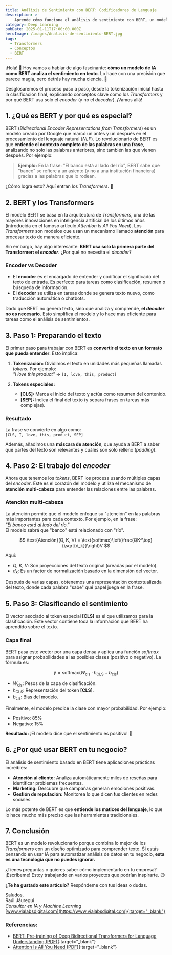 ```yaml
---
title: Análisis de Sentimiento con BERT: Codificadores de Lenguaje
description: >-
    Aprende cómo funciona el análisis de sentimiento con BERT, un modelo de IA basado en Transformers. Conoce su proceso, aplicaciones prácticas y beneficios para tu negocio.
category: Deep Learning
pubDate: 2025-01-11T17:00:00.000Z
heroImage: /images/Analisis-de-sentimiento-BERT.jpg
tags:
  - Transformers
  - Conceptos
  - BERT
---
```


¡Hola! 👋 Hoy vamos a hablar de algo fascinante: **cómo un modelo de IA como BERT analiza el sentimiento en texto**. Lo hace con una precisión que parece magia, pero detrás hay mucha ciencia. 🌟

Desglosaremos el proceso paso a paso, desde la tokenización inicial hasta la clasificación final, explicando conceptos clave como los *Transformers* y por qué BERT usa solo el *encoder* (y no el *decoder*). ¡Vamos allá!


## **1. ¿Qué es BERT y por qué es especial?**  

BERT (*Bidirectional Encoder Representations from Transformers*) es un modelo creado por Google que marcó un antes y un después en el procesamiento del lenguaje natural (*NLP*). Lo revolucionario de BERT es que **entiende el contexto completo de las palabras en una frase**, analizando no solo las palabras anteriores, sino también las que vienen después. Por ejemplo:

> **Ejemplo:** En la frase: "El banco está al lado del río", BERT sabe que "banco" se refiere a un asiento (y no a una institución financiera) gracias a las palabras que lo rodean.

¿Cómo logra esto? Aquí entran los *Transformers*. 🚀


## **2. BERT y los Transformers**  

El modelo BERT se basa en la arquitectura de *Transformers*, una de las mayores innovaciones en inteligencia artificial de los últimos años (introducida en el famoso artículo *Attention Is All You Need*). Los *Transformers* son modelos que usan un mecanismo llamado **atención** para procesar texto de manera eficiente.

Sin embargo, hay algo interesante: **BERT usa solo la primera parte del Transformer: el *encoder***. ¿Por qué no necesita el *decoder*?  

### **Encoder vs Decoder**  
- El **encoder** es el encargado de entender y codificar el significado del texto de entrada. Es perfecto para tareas como clasificación, resumen o búsqueda de información.  
- El **decoder** se utiliza en tareas donde se genera texto nuevo, como traducción automática o chatbots.

Dado que BERT no genera texto, sino que analiza y comprende, **el *decoder* no es necesario.** Esto simplifica el modelo y lo hace más eficiente para tareas como el análisis de sentimientos.


## **3. Paso 1: Preparando el texto**  

El primer paso para trabajar con BERT es **convertir el texto en un formato que pueda entender**. Esto implica:  

1. **Tokenización:** Dividimos el texto en unidades más pequeñas llamadas *tokens*. Por ejemplo:  
*"I love this product"* → `[I, love, this, product]`

2. **Tokens especiales:**  
   - **[CLS]:** Marca el inicio del texto y actúa como resumen del contenido.  
   - **[SEP]:** Indica el final del texto (y separa frases en tareas más complejas).

### Resultado  
La frase se convierte en algo como:  
`[CLS, I, love, this, product, SEP]`  

Además, añadimos una **máscara de atención**, que ayuda a BERT a saber qué partes del texto son relevantes y cuáles son solo relleno (*padding*).


## **4. Paso 2: El trabajo del *encoder***  

Ahora que tenemos los *tokens*, BERT los procesa usando múltiples capas del *encoder*. Este es el corazón del modelo y utiliza el mecanismo de **atención multi-cabeza** para entender las relaciones entre las palabras.

### Atención multi-cabeza  
La atención permite que el modelo enfoque su "atención" en las palabras más importantes para cada contexto. Por ejemplo, en la frase:  
*"El banco está al lado del río."*  
El modelo sabrá que "banco" está relacionado con "río".

$$ \text{Atención}(Q, K, V) = \text{softmax}\left(\frac{QK^\top}{\sqrt{d_k}}\right)V $$

Aquí:
- $Q$, $K$, $V$: Son proyecciones del texto original (creadas por el modelo).
- $d_k$: Es un factor de normalización basado en la dimensión del vector.


Después de varias capas, obtenemos una representación contextualizada del texto, donde cada palabra "sabe" qué papel juega en la frase.


## **5. Paso 3: Clasificando el sentimiento**  

El vector asociado al token especial **[CLS]** es el que utilizamos para la clasificación. Este vector contiene toda la información que BERT ha aprendido sobre el texto.  

### Capa final
BERT pasa este vector por una capa densa y aplica una función *softmax* para asignar probabilidades a las posibles clases (positivo o negativo). La fórmula es:

$$ \hat{y} = \text{softmax}(W_{\text{cls}} \cdot h_{\text{CLS}} + b_{\text{cls}}) $$

- $W_{\text{cls}}$: Pesos de la capa de clasificación.
- $h_{\text{CLS}}$: Representación del token **[CLS]**.
- $b_{\text{cls}}$: Bias del modelo.

Finalmente, el modelo predice la clase con mayor probabilidad. Por ejemplo:  
- Positivo: 85%  
- Negativo: 15%  

**Resultado:** ¡El modelo dice que el sentimiento es positivo! 🎉


## **6. ¿Por qué usar BERT en tu negocio?**  

El análisis de sentimiento basado en BERT tiene aplicaciones prácticas increíbles:  
- **Atención al cliente:** Analiza automáticamente miles de reseñas para identificar problemas frecuentes.  
- **Marketing:** Descubre qué campañas generan emociones positivas.  
- **Gestión de reputación:** Monitorea lo que dicen tus clientes en redes sociales.  

Lo más potente de BERT es que **entiende los matices del lenguaje**, lo que lo hace mucho más preciso que las herramientas tradicionales.


## **7. Conclusión**  

BERT es un modelo revolucionario porque combina lo mejor de los *Transformers* con un diseño optimizado para comprender texto. Si estás pensando en usar IA para automatizar análisis de datos en tu negocio, **esta es una tecnología que no puedes ignorar.**

¿Tienes preguntas o quieres saber cómo implementarlo en tu empresa? ¡Escríbeme! Estoy trabajando en varios proyectos que podrían inspirarte. 😉


**¿Te ha gustado este artículo?** Respóndeme con tus ideas o dudas.  

Saludos,  
Raúl Jáuregui  
*Consultor en IA y Machine Learning*  
[www.vialabsdigital.com](https://www.vialabsdigital.com){:target="_blank"}  



### **Referencias:**  
- [BERT: Pre-training of Deep Bidirectional Transformers for Language Understanding (PDF)](https://arxiv.org/pdf/1810.04805.pdf){:target="_blank"}  
- [Attention Is All You Need (PDF)](https://arxiv.org/pdf/1706.03762.pdf){:target="_blank"}  

